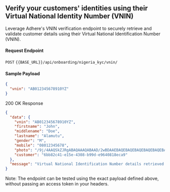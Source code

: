 ## Verify your customers' identities using their Virtual National Identity Number (VNIN)

Leverage Adhere's VNIN verification endpoint to securely retrieve and validate customer details using their Virtual National Identification Number (VNIN).

#### Request Endpoint

`POST` `{{BASE_URL}}/api/onboarding/nigeria_kyc/vnin/`


#### Sample Payload

```json
{
  "vnin": "AB012345678910YZ"
}
```

200 OK Response

```json
{
  "data": {
    "vnin": "AB012345678910YZ",
    "firstname": "John",
    "middlename": "Doe",
    "lastname": "Alamutu",
    "gender": "M",
    "mobile": "08012345678",
    "photo": "/9j/4AAQSkZJRgABAQAAAQABAAD/2wBDAAEBAQEBAQEBAQEBAQEBAQEBAQEBAQEBAQEBAQEBAQEBAQEBAQICAQECAQEBAgICAgICAgICAQICA9GXNN69zjdrF0+7aps5Xn0TqWf=",  # base-64
    "customer": "6bb82c41-e15e-4308-b99d-e9640818eca9"
  },
  "message": "Virtual National Identification Number details retrieved successfully",
}
```

Note: The endpoint can be tested using the exact payload defined above, without passing an access token in your headers.
